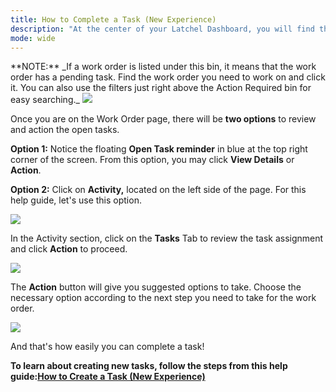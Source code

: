 ---
title: How to Complete a Task (New Experience)
description: "At the center of your Latchel Dashboard, you will find the **Action Required** bin/bank which contains the open task."
mode: wide
---

<Info>
  **NOTE:** _If a work order is listed under this bin, it means that the work order has a pending task. Find the work order you need to work on and click it. You can also use the filters just right above the Action Required bin for easy searching._
</Info>


<Frame>
  <img src="/images/rtaImage-331.jpg"/>
</Frame>

Once you are on the Work Order page, there will be **two options** to review and action the open tasks.

**Option 1:** Notice the floating **Open Task reminder** in blue at the top right corner of the screen. From this option, you may click **View Details** or **Action**.

**Option 2:** Click on **Activity,** located on the left side of the page. For this help guide, let's use this option.

<Frame>
  <img src="/images/rtaImage-332.jpg"/>
</Frame>

In the Activity section, click on the **Tasks** Tab to review the task assignment and click **Action** to proceed. 


<Frame>
  <img src="/images/rtaImage-333.jpg"/>
</Frame>

The **Action** button will give you suggested options to take. Choose the necessary option according to the next step you need to take for the work order.


<Frame>
  <img src="/images/rtaImage-334.jpg"/>
</Frame>

And that's how easily you can complete a task!

**To learn about creating new tasks, follow the steps from this help guide:[How to Create a Task (New Experience)](/s/topic/0TO5e000000h9wqGAA/How-to-Create-a-Task-New-Experience)**

